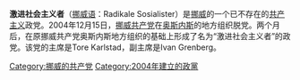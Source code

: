 '''激进社会主义者'''（[[挪威语|挪威语]]：Radikale Sosialister）是[[挪威|挪威]]的一个已不存在的[[共产主义|共产主义]]政党。2004年12月15日，[[挪威共产党|挪威共产党]]在[[奥斯内斯|奥斯内斯]]的地方组织脱党。两个月后，在原挪威共产党奥斯内斯地方组织的基础上形成了名为“激进社会主义者”的政党。该党的主席是Tore Karlstad，副主席是Ivan Grenberg。

[[Category:挪威的共产党|Category:挪威的共产党]]
[[Category:2004年建立的政黨|Category:2004年建立的政黨]]